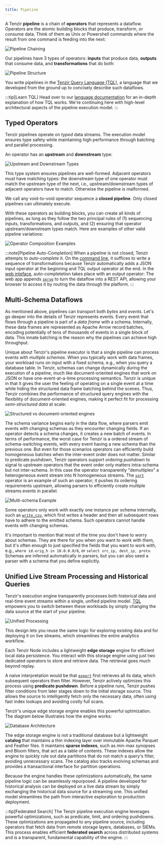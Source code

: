 ```yaml
---
title: Pipeline
---
```


A Tenzir **pipeline** is a chain of **operators** that represents a dataflow.
Operators are the atomic building blocks that produce, transform, or consume
data. Think of them as Unix or Powershell commands where the result from one
command is feeding into the next:

![Pipeline Chaining](./operator-chaining.svg)

Our pipelines have 3 types of operators: **inputs** that produce data,
**outputs** that consume data, and **transformations** that do both:

![Pipeline Structure](./operator-types.svg)

You write pipelines in the [Tenzir Query Language
(TQL)](/explanations/language), a language that we developed from the ground up
to concisely describe such dataflows.

:::tip[Learn TQL]
Head over to our [language documentation](/explanations/language) for an
in-depth explanation of how TQL works. We're continuing here with high-level
architectural aspects of the pipeline execution model.
:::

## Typed Operators

Tenzir pipelines operate on *typed* data streams. The execution model ensures
type safety while maintaining high performance through batching and parallel
processing.

An operator has an **upstream** and **downstream** type:

![Upstream and Downstream Types](./operator-table.svg)

This type system ensures pipelines are well-formed. Adjacent operators must
have matching types: the downstream type of one operator must match the
upstream type of the next, i.e., upstream/downstream types of adjacent
operators have to match. Otherwise the pipeline is malformed.

We call any void-to-void operator sequence a **closed pipeline**. Only closed
pipelines can ultimately execute.

With these operators as building blocks, you can create all kinds of pipelines,
as long as they follow the two principal rules of (1) sequencing inputs,
transformations, and outputs, and (2) ensuring that operator upstream/downstream
types match. Here are examples of other valid pipeline variations:

![Operator Composition Examples](./operator-composition-variations.svg)

:::note[Pipeline Auto-Completion]
When a pipeline is not closed, Tenzir attempts to *auto-complete* it. On the
[command line](/guides/basic-usage/run-pipelines/#on-the-command-line), it
suffices to write a sequence of transformations because Tenzir automatically
adds a JSON input operator at the beginning and TQL output operator at the end.
In the [web inteface](/guides/basic-usage/run-pipelines/#in-the-platform),
auto-completetion takes place with an output operator: The web app appends
[`serve`](/reference/operators/serve) to turn the dataflow into a REST API,
allowing your browser to access it by routing the data through the platform.
:::

## Multi-Schema Dataflows

As mentioned above, pipelines can transport both *bytes* and *events*. Let's go
deeper into the details of Tenzir represents events. Every event that flows
through a pipeline is part of a _data frame_ with a schema. Internally, these
data frames are represented as Apache Arrow record batches, encoding potentially
of tens of thousands of events in a single block of data. This innate batching
is the reason why the pipelines can achieve high throughput.

Unique about Tenzir's pipeline executor is that a single pipeline can process
events with _multiple schemas_. When you typically work with data frames, your
workload runs on input with a fixed schema, e.g., when you query a database
table. In Tenzir, schemas can change dynamically during the execution of a
pipeline, much like document-oriented engines that work on JSON or have
one-event-at-a-time processing semantics. Tenzir is unique in that it gives the
user the feeling of operating on a single event at a time while hiding the
structured data frame batching behind the scenes. Thus, Tenzir combines the
performance of structured query engines with the flexibility of
document-oriented engines, making it perfect fit for processing *semi-structured
data* at scale:

![Structured vs document-oriented engines](./document-vs-structured.svg)

The schema variance begins early in the data flow, where parsers emit events
with changing schemas as they encounter changing fields. If an operator detects
a schema changes, it creates a new batch of events. In terms of performance, the
worst case for Tenzir is a ordered stream of schema-switching events, with every
event having a new schema than the previous one. But even for those scenarios
operators can efficiently build homogeneous batches when the inter-event order
does not matter. Similar to predicate pushdown, Tenzir operators support
*ordering pushdown* to signal to upstream operators that the event order only
matters intra-schema but not inter-schema. In this case the operator
transparently "demultiplex" a heterogeneous event stream into N homogeneous
streams. The [`sort`](/reference/operators/sort) operator is an example of such
an operator; it pushes its ordering requirements upstream, allowing parsers to
efficiently create multiple streams events in parallel.

![Multi-schema Example](./multi-schema-example.svg)

Some operators only work with exactly one instance per schema internally, such
as [`write_csv`](/reference/operators/write_csv), which first writes a
header and then all subsequent rows have to adhere to the emitted schema. Such
operators cannot handle events with changing schemas.

It's important to mention that most of the time you don't have to worry about
schemas. They are there for you when you want to work with them, but it's often
enough to just specified the fields that you want to work with, e.g., `where
id.orig_h in 10.0.0.0/8`, or `select src_ip, dest_ip, proto`. Schemas are
inferred automatically in parsers, but you can also seed a parser with a schema
that you define explicitly.

## Unified Live Stream Processing and Historical Queries

Tenzir's execution engine transparently processes both historical data and
real-time event streams within a single, unified pipeline model.
[TQL](/explanations/language) empowers you to switch between these workloads by
simply changing the data source at the start of your pipeline.

![Unified Processing](./unified-processing.svg)

This design lets you reuse the same logic for exploring existing data and for
deploying it on live streams, which streamlines the entire analytics workflow.

Each Tenzir Node includes a lightweight **edge storage** engine for efficient
local data persistence. You interact with this storage engine using just two
dedicated operators to store and retrieve data. The retrievial goes much beyond replay.

A naive interpretation would be that [`export`](/reference/operators/export)
first retrieves all its data, which subsequent operators then filter. However,
Tenzir actively optimizes this process using **predicate pushdown**. Before a
pipeline runs, Tenzir pushes filter conditions from later stages down to the
initial storage source. This allows the source to intelligently fetch only the
necessary data, often using fast index lookups and avoiding costly full scans.

Tenzir's unique edge storage engine enables this powerful optimization. The
diagram below illustrates how the engine works:

![Database Architecture](./storage-engine-architecture.svg)

The edge storage engine is not a traditional database but a lightweight
**catalog** that maintains a thin indexing layer over immutable Apache Parquet
and Feather files. It maintains **sparse indexes**, such as min-max synopses and
Bloom filters, that act as a table of contents. These indexes allow the engine
to quickly rule out data partitions that do not match a query's filter, avoiding
unnecessary scans. The catalog also tracks evolving schemas and provides a
transactional interface for partition operations.

Because the engine handles these optimizations automatically, the same pipeline
logic can be seamlessly repurposed. A pipeline developed for historical analysis
can be deployed on a live data stream by simply exchanging the historical data
source for a streaming one. This unified model streamlines the path from
interactive exploration to production deployment.

:::tip[Federated Search]
The Tenzir pipeline execution engine leverages powerful optimizations, such as
predicate, limit, and ordering pushdowns. These optimizations are propagated to
any pipeline source, including operators that fetch data from remote storage
layers, databases, or SIEMs. This process enables efficient **federated search**
across distributed systems and is a transparent, fundamental capability of the
engine.
:::
